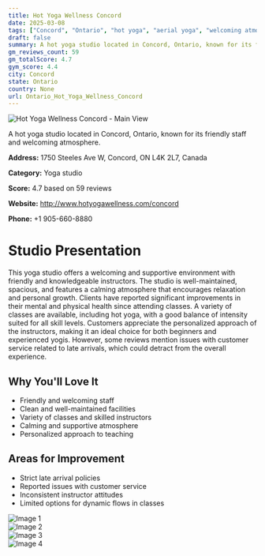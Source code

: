 ```yaml
---
title: Hot Yoga Wellness Concord
date: 2025-03-08
tags: ["Concord", "Ontario", "hot yoga", "aerial yoga", "welcoming atmosphere", "clean facilities", "Concord"]  
draft: false
summary: A hot yoga studio located in Concord, Ontario, known for its friendly staff and welcoming atmosphere.
gm_reviews_count: 59
gm_totalScore: 4.7
gym_score: 4.4
city: Concord
state: Ontario
country: None
url: Ontario_Hot_Yoga_Wellness_Concord
---
```


<div className="aspect-[16/9] relative my-8">
  <img 
    src="https://lh5.googleusercontent.com/p/AF1QipPWCPrqzTuhkczEK6llRYYwGWALJfCc1nLt0uoB=w1920-h1080-k-no"
    alt="Hot Yoga Wellness Concord - Main View"
    className="object-cover absolute inset-0 w-full h-full rounded-lg"
  />
</div>

A hot yoga studio located in Concord, Ontario, known for its friendly staff and welcoming atmosphere.

**Address:** 1750 Steeles Ave W, Concord, ON L4K 2L7, Canada

**Category:** Yoga studio

**Score:** 4.7 based on 59 reviews

**Website:** http://www.hotyogawellness.com/concord

**Phone:** +1 905-660-8880

# Studio Presentation

This yoga studio offers a welcoming and supportive environment with friendly and knowledgeable instructors. The studio is well-maintained, spacious, and features a calming atmosphere that encourages relaxation and personal growth. Clients have reported significant improvements in their mental and physical health since attending classes. A variety of classes are available, including hot yoga, with a good balance of intensity suited for all skill levels. Customers appreciate the personalized approach of the instructors, making it an ideal choice for both beginners and experienced yogis. However, some reviews mention issues with customer service related to late arrivals, which could detract from the overall experience.

## Why You'll Love It

- Friendly and welcoming staff
- Clean and well-maintained facilities
- Variety of classes and skilled instructors
- Calming and supportive atmosphere
- Personalized approach to teaching

## Areas for Improvement

- Strict late arrival policies
- Reported issues with customer service
- Inconsistent instructor attitudes
- Limited options for dynamic flows in classes

<div className="grid grid-cols-1 xl:grid-cols-2 gap-4 my-8">
<div className="aspect-[4/3] relative"><img src="https://lh3.googleusercontent.com/p/AF1QipMHlT3QPqowLJXDriQppRiP-_hreJ0LV-c_AJGU=w1920-h1080-k-no" alt="Image 1" className="object-cover absolute inset-0 w-full h-full rounded-lg" /></div>
<div className="aspect-[4/3] relative"><img src="https://lh5.googleusercontent.com/p/AF1QipOpKdFrqUQYPJ7mbTZOIeuqtTko5y_IGfvQdGvA=w1920-h1080-k-no" alt="Image 2" className="object-cover absolute inset-0 w-full h-full rounded-lg" /></div>
<div className="aspect-[4/3] relative"><img src="https://lh5.googleusercontent.com/p/AF1QipOYfNWB-7a0aTFrl_VMH-dCulYAdnegHbCz_8hM=w1920-h1080-k-no" alt="Image 3" className="object-cover absolute inset-0 w-full h-full rounded-lg" /></div>
<div className="aspect-[4/3] relative"><img src="https://lh5.googleusercontent.com/p/AF1QipNKquwooO7SlpkAvXOm_22Yd_tID34MwvntNM3D=w1920-h1080-k-no" alt="Image 4" className="object-cover absolute inset-0 w-full h-full rounded-lg" /></div>
</div>
